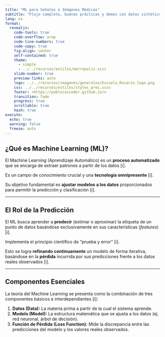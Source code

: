 ```yaml
---
title: "ML para Señales e Imágenes Médicas"
subtitle: "Flujo completo, buenas prácticas y demos con datos sintéticos"
lang: es
format:
  revealjs:
    code-tools: true
    code-overflow: wrap
    code-line-numbers: true
    code-copy: true
    fig-align: center
    self-contained: true
    theme:
      - simple
      - ../../recursos/estilos/metropolis.scss
    slide-number: true
    preview-links: auto
    logo: ../../recursos/imagenes/generales/Escuela_Rosario_logo.png
    css: ../../recursos/estilos/styles_pres.scss
    footer: <https://pablocaicedor.github.io/>
    transition: fade
    progress: true
    scrollable: true
    hash: true
execute:
  echo: true
  warning: false
  freeze: auto
---
```


## ¿Qué es Machine Learning (ML)?

::: {.fragment}
El Machine Learning (Aprendizaje Automático) es un **proceso automatizado** que se encarga de extraer patrones a partir de los datos [i].
:::

::: {.fragment}
Es un campo de conocimiento crucial y una **tecnología omnipresente** [i].
:::

::: {.fragment}
Su objetivo fundamental es **ajustar modelos a los datos** proporcionados para permitir la predicción y clasificación [i].
:::

---

## El Rol de la Predicción

::: {.fragment}
El ML busca aprender a **predecir** (estimar o aproximar) la etiqueta de un punto de datos basándose exclusivamente en sus características (*features*) [i].
:::

::: {.fragment}
Implementa el principio científico de "prueba y error" [i].
:::

::: {.fragment}
Esto se logra **refinando continuamente** un modelo de forma iterativa, basándose en la **pérdida** incurrida por sus predicciones frente a los datos reales observados [i].
:::

---

## Componentes Esenciales

La teoría del Machine Learning se presenta como la combinación de tres componentes básicos e interdependientes [i]:

1.  **Datos (Data):** La materia prima a partir de la cual el sistema aprende.
2.  **Modelo (Model):** La estructura matemática que se ajusta a los datos (ej. red neuronal, árbol de decisión).
3.  **Función de Pérdida (Loss Function):** Mide la discrepancia entre las predicciones del modelo y los valores reales observados.

